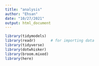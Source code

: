 ```yaml
---
title: "analysis"
author: "Ehsan"
date: "10/27/2021"
output: html_document
---
```


```r
library(tidymodels)
library(readr)       # for importing data
library(tidyverse)
library(dotwhisker)
library(broom.mixed)
library(here)
```